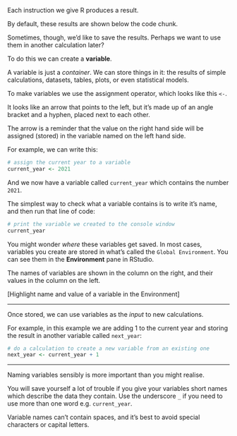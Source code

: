 
Each instruction we give R produces a result.

By default, these results are shown below the code chunk.

Sometimes, though, we'd like to save the results. Perhaps we want to use them in another
calculation later?

To do this we can create a **variable**.

A variable is just a *container*.  We can store things in it: the results of simple
calculations, datasets, tables, plots, or even statistical models.

To make variables we use the assignment operator, which looks like this `<-`.

It looks like an arrow that points to the left, but it's made up of an angle bracket and a hyphen,
placed next to each other.

The arrow is a reminder that the value on the right hand
side will be assigned (stored) in the variable named on the left hand side.


For example, we can write this:

```r
# assign the current year to a variable
current_year <- 2021
```

And we now have a variable called `current_year` which contains the number `2021`.


The simplest way to check what a variable contains is to write it's name, and then
run that line of code:

```r
# print the variable we created to the console window
current_year
```


You might wonder *where* these variables get saved. In most cases, variables you create are stored in what's called the
`Global Environment`. You can see them in the **Environment** pane in RStudio.

The names of variables are shown in the column on the right, and their values in the column on the left.

[Highlight name and value of a variable in the Environment]

---------------


Once stored, we can use variables as the *input* to new calculations.

For example, in this example we are adding 1 to the current year and storing the result in another
variable called `next_year`:


```r
# do a calculation to create a new variable from an existing one
next_year <- current_year + 1
```


--------------------

Naming variables sensibly is more important than you might realise.

You will save yourself a lot of trouble if you give your variables short names which describe the data they contain. Use the underscore `_` if you need to use more than one word e.g. `current_year`.

Variable names can't contain spaces, and it's best to avoid special characters or capital letters.
